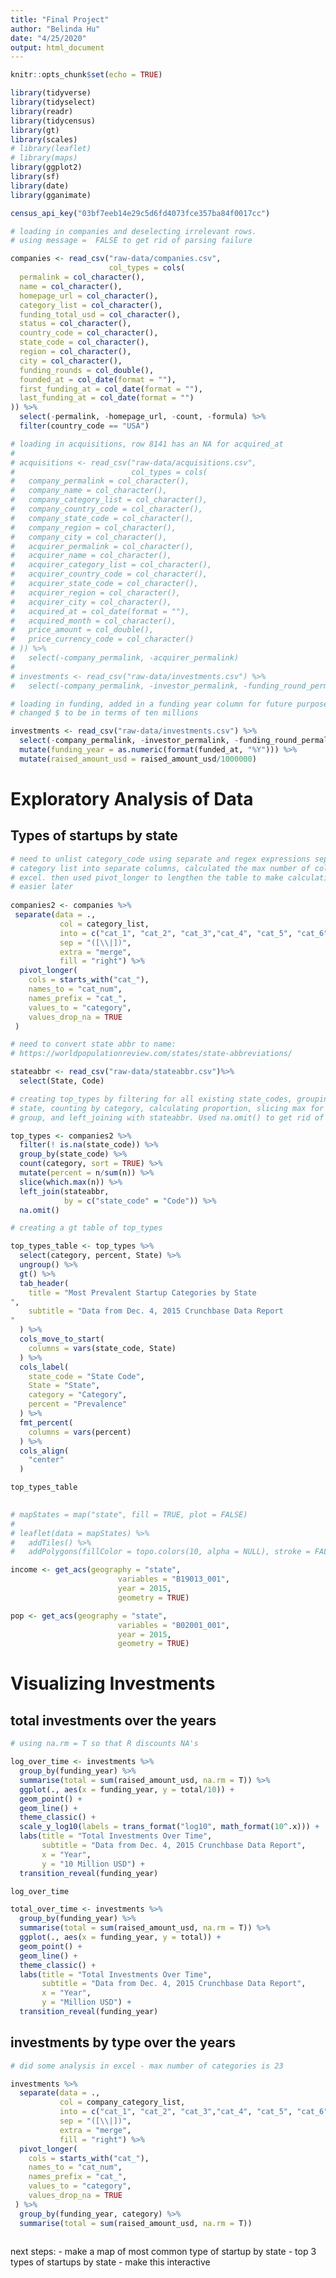 ```yaml
---
title: "Final Project"
author: "Belinda Hu"
date: "4/25/2020"
output: html_document
---
```


```r
knitr::opts_chunk$set(echo = TRUE)

library(tidyverse)
library(tidyselect)
library(readr)
library(tidycensus)
library(gt)
library(scales)
# library(leaflet)
# library(maps)
library(ggplot2)
library(sf)
library(date)
library(gganimate)

census_api_key("03bf7eeb14e29c5d6fd4073fce357ba84f0017cc")

```

```r

# loading in companies and deselecting irrelevant rows.
# using message =  FALSE to get rid of parsing failure

companies <- read_csv("raw-data/companies.csv",
                      col_types = cols(
  permalink = col_character(),
  name = col_character(),
  homepage_url = col_character(),
  category_list = col_character(),
  funding_total_usd = col_character(),
  status = col_character(),
  country_code = col_character(),
  state_code = col_character(),
  region = col_character(),
  city = col_character(),
  funding_rounds = col_double(),
  founded_at = col_date(format = ""),
  first_funding_at = col_date(format = ""),
  last_funding_at = col_date(format = "")
)) %>% 
  select(-permalink, -homepage_url, -count, -formula) %>% 
  filter(country_code == "USA")

# loading in acquisitions, row 8141 has an NA for acquired_at
# 
# acquisitions <- read_csv("raw-data/acquisitions.csv", 
#                          col_types = cols(
#   company_permalink = col_character(),
#   company_name = col_character(),
#   company_category_list = col_character(),
#   company_country_code = col_character(),
#   company_state_code = col_character(),
#   company_region = col_character(),
#   company_city = col_character(),
#   acquirer_permalink = col_character(),
#   acquirer_name = col_character(),
#   acquirer_category_list = col_character(),
#   acquirer_country_code = col_character(),
#   acquirer_state_code = col_character(),
#   acquirer_region = col_character(),
#   acquirer_city = col_character(),
#   acquired_at = col_date(format = ""),
#   acquired_month = col_character(),
#   price_amount = col_double(),
#   price_currency_code = col_character()
# )) %>% 
#   select(-company_permalink, -acquirer_permalink) 
# 
# investments <- read_csv("raw-data/investments.csv") %>% 
#   select(-company_permalink, -investor_permalink, -funding_round_permalink)

# loading in funding, added in a funding year column for future purposes,
# changed $ to be in terms of ten millions

investments <- read_csv("raw-data/investments.csv") %>% 
  select(-company_permalink, -investor_permalink, -funding_round_permalink) %>% 
  mutate(funding_year = as.numeric(format(funded_at, "%Y"))) %>% 
  mutate(raised_amount_usd = raised_amount_usd/1000000)

```

# Exploratory Analysis of Data

## Types of startups by state 

```r

# need to unlist category_code using separate and regex expressions separated
# category list into separate columns, calculated the max number of columns in
# excel. then used pivot_longer to lengthen the table to make calculating much
# easier later
 
companies2 <- companies %>% 
 separate(data = ., 
           col = category_list, 
           into = c("cat_1", "cat_2", "cat_3","cat_4", "cat_5", "cat_6", "cat_7", "cat_8", "cat_9", "cat_10", "cat_11", "cat_12", "cat_13", "cat_14", "cat_15", "cat_16", "cat_17", "cat_18", "cat_19", "cat_20", "cat_21", "cat_22", "cat_23", "cat_24", "cat_25", "cat_26", "cat_27", "cat_28", "cat_29", "cat_30", "cat_31", "cat_32", "cat_33", "cat_34", "cat_35", "cat_36", "cat_37", "cat_38", "cat_39", "cat_40", "cat_41", "cat_42", "cat_43", "cat_44"),
           sep = "([\\|])", 
           extra = "merge", 
           fill = "right") %>% 
  pivot_longer(
    cols = starts_with("cat_"),
    names_to = "cat_num",
    names_prefix = "cat_",
    values_to = "category",
    values_drop_na = TRUE
 )

```

```r

# need to convert state abbr to name:
# https://worldpopulationreview.com/states/state-abbreviations/

stateabbr <- read_csv("raw-data/stateabbr.csv")%>% 
  select(State, Code)

# creating top_types by filtering for all existing state_codes, grouping by
# state, counting by category, calculating proportion, slicing max for each
# group, and left_joining with stateabbr. Used na.omit() to get rid of Guam.

top_types <- companies2 %>% 
  filter(! is.na(state_code)) %>% 
  group_by(state_code) %>% 
  count(category, sort = TRUE) %>% 
  mutate(percent = n/sum(n)) %>% 
  slice(which.max(n)) %>% 
  left_join(stateabbr,
            by = c("state_code" = "Code")) %>% 
  na.omit()

# creating a gt table of top_types

top_types_table <- top_types %>% 
  select(category, percent, State) %>% 
  ungroup() %>% 
  gt() %>% 
  tab_header(
    title = "Most Prevalent Startup Categories by State
",
    subtitle = "Data from Dec. 4, 2015 Crunchbase Data Report
"
  ) %>% 
  cols_move_to_start(
    columns = vars(state_code, State)
  ) %>% 
  cols_label(
    state_code = "State Code",
    State = "State",
    category = "Category",
    percent = "Prevalence"
  ) %>% 
  fmt_percent(
    columns = vars(percent)
  ) %>% 
  cols_align(
    "center"
  )

top_types_table
  

```

```r

# mapStates = map("state", fill = TRUE, plot = FALSE)
# 
# leaflet(data = mapStates) %>% 
#   addTiles() %>%
#   addPolygons(fillColor = topo.colors(10, alpha = NULL), stroke = FALSE) %>% 

income <- get_acs(geography = "state",
                        variables = "B19013_001",
                        year = 2015,
                        geometry = TRUE) 

pop <- get_acs(geography = "state",
                        variables = "B02001_001",
                        year = 2015,
                        geometry = TRUE) 


```

# Visualizing Investments

## total investments over the years

```r

# using na.rm = T so that R discounts NA's

log_over_time <- investments %>% 
  group_by(funding_year) %>% 
  summarise(total = sum(raised_amount_usd, na.rm = T)) %>% 
  ggplot(., aes(x = funding_year, y = total/10)) +
  geom_point() +
  geom_line() +
  theme_classic() +
  scale_y_log10(labels = trans_format("log10", math_format(10^.x))) +
  labs(title = "Total Investments Over Time",
       subtitle = "Data from Dec. 4, 2015 Crunchbase Data Report",
       x = "Year", 
       y = "10 Million USD") +
  transition_reveal(funding_year)

log_over_time

total_over_time <- investments %>% 
  group_by(funding_year) %>% 
  summarise(total = sum(raised_amount_usd, na.rm = T)) %>% 
  ggplot(., aes(x = funding_year, y = total)) +
  geom_point() +
  geom_line() +
  theme_classic() +
  labs(title = "Total Investments Over Time",
       subtitle = "Data from Dec. 4, 2015 Crunchbase Data Report",
       x = "Year", 
       y = "Million USD") +
  transition_reveal(funding_year)

```

## investments by type over the years

```r

# did some analysis in excel - max number of categories is 23

investments %>% 
  separate(data = ., 
           col = company_category_list, 
           into = c("cat_1", "cat_2", "cat_3","cat_4", "cat_5", "cat_6", "cat_7", "cat_8", "cat_9", "cat_10", "cat_11", "cat_12", "cat_13", "cat_14", "cat_15", "cat_16", "cat_17", "cat_18", "cat_19", "cat_20", "cat_21", "cat_22", "cat_23"),
           sep = "([\\|])", 
           extra = "merge", 
           fill = "right") %>% 
  pivot_longer(
    cols = starts_with("cat_"),
    names_to = "cat_num",
    names_prefix = "cat_",
    values_to = "category",
    values_drop_na = TRUE
 ) %>% 
  group_by(funding_year, category) %>% 
  summarise(total = sum(raised_amount_usd, na.rm = T))
  

```

next steps: 
- make a map of most common type of startup by state
- top 3 types of startups by state
- make this interactive

